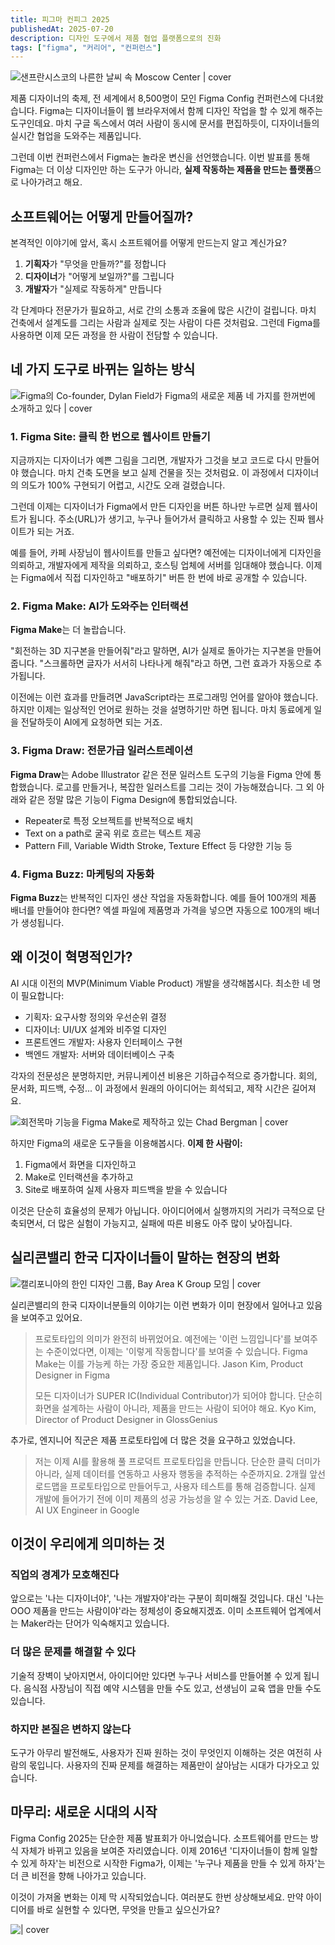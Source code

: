 ```yaml
---
title: 피그마 컨피그 2025
publishedAt: 2025-07-20
description: 디자인 도구에서 제품 협업 플랫폼으로의 진화
tags: ["figma", "커리어", "컨퍼런스"]
---
```


![샌프란시스코의 나른한 날씨 속 Moscow Center | cover](/images/figma-config-2025-day-1.jpg)

제품 디자이너의 축제, 전 세계에서 8,500명이 모인 Figma Config 컨퍼런스에 다녀왔습니다. Figma는 디자이너들이 웹 브라우저에서 함께 디자인 작업을 할 수 있게 해주는 도구인데요. 마치 구글 독스에서 여러 사람이 동시에 문서를 편집하듯이, 디자이너들의 실시간 협업을 도와주는 제품입니다.

그런데 이번 컨퍼런스에서 Figma는 놀라운 변신을 선언했습니다. 이번 발표를 통해 Figma는 더 이상 디자인만 하는 도구가 아니라, **실제 작동하는 제품을 만드는 플랫폼**으로 나아가려고 해요.

## 소프트웨어는 어떻게 만들어질까?

본격적인 이야기에 앞서, 혹시 소프트웨어를 어떻게 만드는지 알고 계신가요?

1. **기획자**가 "무엇을 만들까?"를 정합니다
2. **디자이너**가 "어떻게 보일까?"를 그립니다
3. **개발자**가 "실제로 작동하게" 만듭니다

각 단계마다 전문가가 필요하고, 서로 간의 소통과 조율에 많은 시간이 걸립니다. 마치 건축에서 설계도를 그리는 사람과 실제로 짓는 사람이 다른 것처럼요. 그런데 Figma를 사용하면 이제 모든 과정을 한 사람이 전담할 수 있습니다.

## 네 가지 도구로 바뀌는 일하는 방식

![Figma의 Co-founder, Dylan Field가 Figma의 새로운 제품 네 가지를 한꺼번에 소개하고 있다 | cover](/images/figma-config-2025-day-2.jpg)

### 1. Figma Site: 클릭 한 번으로 웹사이트 만들기

지금까지는 디자이너가 예쁜 그림을 그리면, 개발자가 그것을 보고 코드로 다시 만들어야 했습니다. 마치 건축 도면을 보고 실제 건물을 짓는 것처럼요. 이 과정에서 디자이너의 의도가 100% 구현되기 어렵고, 시간도 오래 걸렸습니다.

그런데 이제는 디자이너가 Figma에서 만든 디자인을 버튼 하나만 누르면 실제 웹사이트가 됩니다. 주소(URL)가 생기고, 누구나 들어가서 클릭하고 사용할 수 있는 진짜 웹사이트가 되는 거죠.

예를 들어, 카페 사장님이 웹사이트를 만들고 싶다면? 예전에는 디자이너에게 디자인을 의뢰하고, 개발자에게 제작을 의뢰하고, 호스팅 업체에 서버를 임대해야 했습니다. 이제는 Figma에서 직접 디자인하고 "배포하기" 버튼 한 번에 바로 공개할 수 있습니다.

### 2. Figma Make: AI가 도와주는 인터랙션

**Figma Make**는 더 놀랍습니다.

"회전하는 3D 지구본을 만들어줘"라고 말하면, AI가 실제로 돌아가는 지구본을 만들어줍니다. "스크롤하면 글자가 서서히 나타나게 해줘"라고 하면, 그런 효과가 자동으로 추가됩니다.

이전에는 이런 효과를 만들려면 JavaScript라는 프로그래밍 언어를 알아야 했습니다. 하지만 이제는 일상적인 언어로 원하는 것을 설명하기만 하면 됩니다. 마치 동료에게 일을 전달하듯이 AI에게 요청하면 되는 거죠.

### 3. Figma Draw: 전문가급 일러스트레이션

**Figma Draw**는 Adobe Illustrator 같은 전문 일러스트 도구의 기능을 Figma 안에 통합했습니다. 로고를 만들거나, 복잡한 일러스트를 그리는 것이 가능해졌습니다. 그 외 아래와 같은 정말 많은 기능이 Figma Design에 통합되었습니다.

- Repeater로 특정 오브젝트를 반복적으로 배치
- Text on a path로 굴곡 위로 흐르는 텍스트 제공
- Pattern Fill, Variable Width Stroke, Texture Effect 등 다양한 기능 등

### 4. Figma Buzz: 마케팅의 자동화

**Figma Buzz**는 반복적인 디자인 생산 작업을 자동화합니다. 예를 들어 100개의 제품 배너를 만들어야 한다면? 엑셀 파일에 제품명과 가격을 넣으면 자동으로 100개의 배너가 생성됩니다.

## 왜 이것이 혁명적인가?

AI 시대 이전의 MVP(Minimum Viable Product) 개발을 생각해봅시다. 최소한 네 명이 필요합니다:

- 기획자: 요구사항 정의와 우선순위 결정
- 디자이너: UI/UX 설계와 비주얼 디자인
- 프론트엔드 개발자: 사용자 인터페이스 구현
- 백엔드 개발자: 서버와 데이터베이스 구축

각자의 전문성은 분명하지만, 커뮤니케이션 비용은 기하급수적으로 증가합니다. 회의, 문서화, 피드백, 수정... 이 과정에서 원래의 아이디어는 희석되고, 제작 시간은 길어져요.

![회전목마 기능을 Figma Make로 제작하고 있는 Chad Bergman | cover](/images/figma-config-2025-chad-bergman.jpg)

하지만 Figma의 새로운 도구들을 이용해봅시다. **이제 한 사람이:**

1. Figma에서 화면을 디자인하고
2. Make로 인터랙션을 추가하고
3. Site로 배포하여 실제 사용자 피드백을 받을 수 있습니다

이것은 단순히 효율성의 문제가 아닙니다. 아이디어에서 실행까지의 거리가 극적으로 단축되면서, 더 많은 실험이 가능지고, 실패에 따른 비용도 아주 많이 낮아집니다.

## 실리콘밸리 한국 디자이너들이 말하는 현장의 변화

![캘리포니아의 한인 디자인 그룹, Bay Area K Group 모임 | cover](/images/bay-area-k-group.jpg)

실리콘밸리의 한국 디자이너분들의 이야기는 이런 변화가 이미 현장에서 일어나고 있음을 보여주고 있어요.

> 프로토타입의 의미가 완전히 바뀌었어요. 예전에는 '이런 느낌입니다'를 보여주는 수준이었다면, 이제는 '이렇게 작동합니다'를 보여줄 수 있습니다. Figma Make는 이를 가능케 하는 가장 중요한 제품입니다. Jason Kim, Product Designer in Figma
>
> 모든 디자이너가 SUPER IC(Individual Contributor)가 되어야 합니다. 단순히 화면을 설계하는 사람이 아니라, 제품을 만드는 사람이 되어야 해요. Kyo Kim, Director of Product Designer in GlossGenius

추가로, 엔지니어 직군은 제품 프로토타입에 더 많은 것을 요구하고 있었습니다.

> 저는 이제 AI를 활용해 풀 프로덕트 프로토타입을 만듭니다. 단순한 클릭 더미가 아니라, 실제 데이터를 연동하고 사용자 행동을 추적하는 수준까지요. 2개월 앞선 로드맵을 프로토타입으로 만들어두고, 사용자 테스트를 통해 검증합니다. 실제 개발에 들어가기 전에 이미 제품의 성공 가능성을 알 수 있는 거죠. David Lee, AI UX Engineer in Google

## 이것이 우리에게 의미하는 것

### 직업의 경계가 모호해진다

앞으로는 '나는 디자이너야', '나는 개발자야'라는 구분이 희미해질 것입니다. 대신 '나는 OOO 제품을 만드는 사람이야'라는 정체성이 중요해지겠죠. 이미 소프트웨어 업계에서는 Maker라는 단어가 익숙해지고 있습니다.

### 더 많은 문제를 해결할 수 있다

기술적 장벽이 낮아지면서, 아이디어만 있다면 누구나 서비스를 만들어볼 수 있게 됩니다. 음식점 사장님이 직접 예약 시스템을 만들 수도 있고, 선생님이 교육 앱을 만들 수도 있습니다.

### 하지만 본질은 변하지 않는다

도구가 아무리 발전해도, 사용자가 진짜 원하는 것이 무엇인지 이해하는 것은 여전히 사람의 몫입니다. 사용자의 진짜 문제를 해결하는 제품만이 살아남는 시대가 다가오고 있습니다.

## 마무리: 새로운 시대의 시작

Figma Config 2025는 단순한 제품 발표회가 아니었습니다. 소프트웨어를 만드는 방식 자체가 바뀌고 있음을 보여준 자리였습니다. 이제 2016년 '디자이너들이 함께 일할 수 있게 하자'는 비전으로 시작한 Figma가, 이제는 '누구나 제품을 만들 수 있게 하자'는 더 큰 비전을 향해 나아가고 있습니다.

이것이 가져올 변화는 이제 막 시작되었습니다. 여러분도 한번 상상해보세요. 만약 아이디어를 바로 실현할 수 있다면, 무엇을 만들고 싶으신가요?

![ | cover](/images/figma-config-2025-day-3.jpg)

